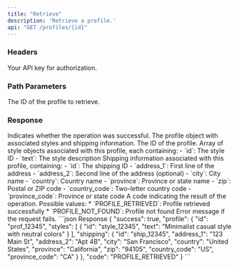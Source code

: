 ```yaml
---
title: "Retrieve"
description: 'Retrieve a profile.'
api: "GET /profiles/{id}"
---
```

### Headers

<ParamField header="authorization" type="string" required>
  Your API key for authorization.
</ParamField>

### Path Parameters

<ParamField path="id" type="string" required>
  The ID of the profile to retrieve.
</ParamField>

### Response

<ResponseField name="success" type="boolean">
  Indicates whether the operation was successful.
</ResponseField>

<ResponseField name="profile" type="object">
  The profile object with associated styles and shipping information.
</ResponseField>

<ResponseField name="profile.id" type="string">
  The ID of the profile.
</ResponseField>

<ResponseField name="profile.styles" type="array">
  Array of style objects associated with this profile, each containing:
  - `id`: The style ID
  - `text`: The style description
</ResponseField>

<ResponseField name="profile.shipping" type="object">
  Shipping information associated with this profile, containing:
  - `id`: The shipping ID
  - `address_1`: First line of the address
  - `address_2`: Second line of the address (optional)
  - `city`: City name
  - `country`: Country name
  - `province`: Province or state name
  - `zip`: Postal or ZIP code
  - `country_code`: Two-letter country code
  - `province_code`: Province or state code
</ResponseField>

<ResponseField name="code" type="string">
  A code indicating the result of the operation. Possible values:
  * `PROFILE_RETRIEVED`: Profile retrieved successfully
  * `PROFILE_NOT_FOUND`: Profile not found
</ResponseField>

<ResponseField name="error" type="string">
  Error message if the request fails.
</ResponseField>

<ResponseExample>
  ```json Response
  {
    "success": true,
    "profile": {
      "id": "prof_12345",
      "styles": [
        {
          "id": "style_12345",
          "text": "Minimalist casual style with neutral colors"
        }
      ],
      "shipping": {
        "id": "ship_12345",
        "address_1": "123 Main St",
        "address_2": "Apt 4B",
        "city": "San Francisco",
        "country": "United States",
        "province": "California",
        "zip": "94105",
        "country_code": "US",
        "province_code": "CA"
      }
    },
    "code": "PROFILE_RETRIEVED"
  }
  ```
</ResponseExample>